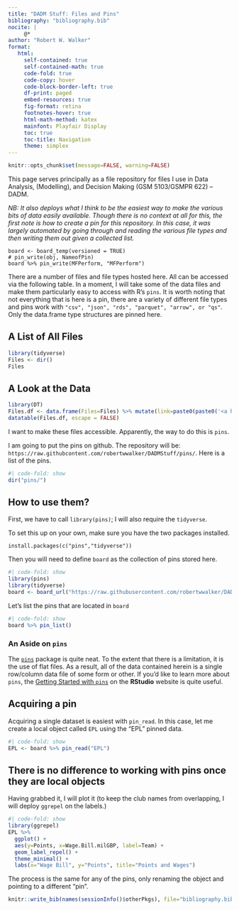 ```yaml
---
title: "DADM Stuff: Files and Pins"
bibliography: "bibliography.bib"
nocite: |
     @*
author: "Robert W. Walker"
format: 
   html:
     self-contained: true
     self-contained-math: true
     code-fold: true
     code-copy: hover
     code-block-border-left: true
     df-print: paged
     embed-resources: true
     fig-format: retina
     footnotes-hover: true
     html-math-method: katex
     mainfont: Playfair Display
     toc: true
     toc-title: Navigation
     theme: simplex
---
```


```r
knitr::opts_chunk$set(message=FALSE, warning=FALSE)
```

This page serves principally as a file repository for files I use in Data Analysis, (Modelling), and Decision Making (GSM 5103/GSMPR 622) -- DADM.  

*NB: It also deploys what I think to be the easiest way to make the various bits of data easily available.  Though there is no context at all for this, the first note is how to create a pin for this repository.  In this case, it was largely automated by going through and reading the various file types and then writing them out given a collected list.*

```
board <- board_temp(versioned = TRUE)
# pin_write(obj, NameofPin)
board %>% pin_write(MFPerform, "MFPerform")
```

There are a number of files and file types hosted here.  All can be accessed via the following table.  In a moment, I will take some of the data files and make them particularly easy to access with R's `pins`.  It is worth noting that not everything that is here is a pin, there are a variety of different file types and pins work with `"csv", "json", "rds", "parquet", "arrow", or "qs"`.  Only the data.frame type structures are pinned here.

## A List of All Files

```r
library(tidyverse)
Files <- dir()
Files
```


## A Look at the Data

```r
library(DT)
Files.df <- data.frame(Files=Files) %>% mutate(link=paste0(paste0('<a href=',paste0("\"https://github.com/robertwwalker/DADMStuff/raw/master/",Files,"\"", sep=""),' > ', sep=""),Files,'</a>',sep=""))
datatable(Files.df, escape = FALSE)
```

I want to make these files accessible.  Apparently, the way to do this is `pins`.

I am going to put the pins on github.  The repository will be: `https://raw.githubcontent.com/robertwwalker/DADMStuff/pins/`.  Here is a list of the pins.

```r
#| code-fold: show
dir("pins/")
```

## How to use them?

First, we have to call `library(pins)`; I will also require the `tidyverse`.

To set this up on your own, make sure you have the two packages installed.

```
install.packages(c("pins","tidyverse"))
```

Then you will need to define `board` as the collection of pins stored here.

```r
#| code-fold: show
library(pins)
library(tidyverse)
board <- board_url("https://raw.githubusercontent.com/robertwwalker/DADMStuff/master/pins/")
```

Let's list the pins that are located in `board`

```r
#| code-fold: show
board %>% pin_list()
```

### An Aside on `pins`

The [`pins`](https://pins.rstudio.com/) package is quite neat.  To the extent that there is a limitation, it is the use of flat files.  As a result, all of the data contained herein is a single row/column data file of some form or other.  If you'd like to learn more about `pins`, the [Getting Started with `pins`](https://pins.rstudio.com/articles/pins.html) on the **RStudio** website is quite useful.

## Acquiring a pin

Acquiring a single dataset is easiest with `pin_read`.  In this case, let me create a local object called `EPL` using the "EPL" pinned data.  

```r
#| code-fold: show
EPL <- board %>% pin_read("EPL") 
```

## There is no difference to working with pins once they are local objects

Having grabbed it, I will plot it (to keep the club names from overlapping, I will deploy `ggrepel` on the labels.)

```r
#| code-fold: show
library(ggrepel)
EPL %>% 
  ggplot() + 
  aes(y=Points, x=Wage.Bill.milGBP, label=Team) + 
  geom_label_repel() + 
  theme_minimal() +
  labs(x="Wage Bill", y="Points", title="Points and Wages")
```

The process is the same for any of the pins, only renaming the object and pointing to a different "pin".


```r
knitr::write_bib(names(sessionInfo()$otherPkgs), file="bibliography.bib")
```

